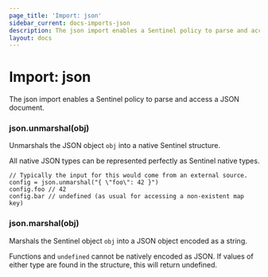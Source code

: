 ```yaml
---
page_title: 'Import: json'
sidebar_current: docs-imports-json
description: The json import enables a Sentinel policy to parse and access a JSON document.
layout: docs
---
```


# Import: json

The json import enables a Sentinel policy to parse and access a JSON
document.

### json.unmarshal(obj)

Unmarshals the JSON object `obj` into a native Sentinel structure.

All native JSON types can be represented perfectly as Sentinel native types.

```sentinel
// Typically the input for this would come from an external source.
config = json.unmarshal("{ \"foo\": 42 }")
config.foo // 42
config.bar // undefined (as usual for accessing a non-existent map key)
```

### json.marshal(obj)

Marshals the Sentinel object `obj` into a JSON object encoded as a string.

Functions and `undefined` cannot be natively encoded as JSON. If values of
either type are found in the structure, this will return undefined.
